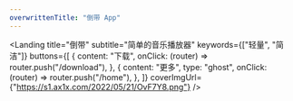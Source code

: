 ```yaml
---
overwrittenTitle: "倒带 App"
---
```



<Landing
  title="倒带"
  subtitle="简单的音乐播放器"
  keywords={["轻量", "简洁"]}
  buttons={[
    {
      content: "下载",
      onClick: (router) => router.push("/download"),
    },
    {
      content: "更多",
      type: "ghost",
      onClick: (router) => router.push("/home"),
    },
  ]}
  coverImgUrl={"https://s1.ax1x.com/2022/05/21/OvF7Y8.png"}
/>
